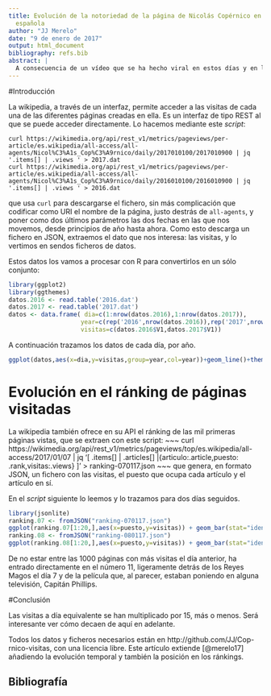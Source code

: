 ```yaml
---
title: Evolución de la notoriedad de la página de Nicolás Copérnico en la Wikipedia
  española
author: "JJ Merelo"
date: "9 de enero de 2017"
output: html_document
bibliography: refs.bib
abstract: |
  A consecuencia de un vídeo que se ha hecho viral en estos días y en los que se menciona a Copérnico, la figura ha recibido una cantidad considerable de atención en estos días. Veamos exactamente cuanta y cómo ha evolucionado a lo largo del tiempo.
---
```


#Introducción

La wikipedia, a través de un interfaz, permite acceder a las visitas de cada una de las diferentes páginas creadas en ella. Es un interfaz de tipo REST al que se puede acceder directamente. Lo hacemos mediante este *script*:

~~~
curl https://wikimedia.org/api/rest_v1/metrics/pageviews/per-article/es.wikipedia/all-access/all-agents/Nicol%C3%A1s_Cop%C3%A9rnico/daily/2017010100/2017010900 | jq '.items[] | .views ' > 2017.dat
curl https://wikimedia.org/api/rest_v1/metrics/pageviews/per-article/es.wikipedia/all-access/all-agents/Nicol%C3%A1s_Cop%C3%A9rnico/daily/2016010100/2016010900 | jq '.items[] | .views ' > 2016.dat
~~~
que usa `curl` para descargarse el fichero, sin más complicación que codificar como URI el nombre de la página, justo destrás de `all-agents`, y poner como dos últimos parámetros las dos fechas en las que nos movemos, desde principios de año hasta ahora. Como esto descarga un fichero en JSON, extraemos el dato que nos interesa: las visitas, y lo vertimos en sendos ficheros de datos.

Estos datos los vamos a procesar con R para convertirlos en un sólo conjunto:
```r
library(ggplot2)
library(ggthemes)
datos.2016 <- read.table('2016.dat')
datos.2017 <- read.table('2017.dat')
datos <- data.frame( dia=c(1:nrow(datos.2016),1:nrow(datos.2017)),
                    year=c(rep('2016',nrow(datos.2016)),rep('2017',nrow(datos.2017))),
                    visitas=c(datos.2016$V1,datos.2017$V1))
```


A continuación trazamos los datos de cada día, por año. 

```r
ggplot(datos,aes(x=dia,y=visitas,group=year,col=year))+geom_line()+theme_tufte()
```

# Evolución en el ránking de páginas visitadas

La wikipedia también ofrece en su API el ránking de las mil primeras páginas vistas, que se extraen con este script:
~~~
curl https://wikimedia.org/api/rest_v1/metrics/pageviews/top/es.wikipedia/all-access/2017/01/07 | jq '[ .items[] | .articles[] |{articulo:.article,puesto: .rank,visitas:.views} ]' > ranking-070117.json
~~~
que genera, en formato JSON, un fichero con las visitas, el puesto que ocupa cada artículo y el artículo en sí.

En el *script* siguiente lo leemos y lo trazamos para dos días seguidos.

```r
library(jsonlite)
ranking.07 <- fromJSON("ranking-070117.json")
ggplot(ranking.07[1:20,],aes(x=puesto,y=visitas)) + geom_bar(stat="identity")+ geom_text(aes(label=articulo),color='blue',angle=90)
ranking.08 <- fromJSON("ranking-080117.json")
ggplot(ranking.08[1:20,],aes(x=puesto,y=visitas)) + geom_bar(stat="identity")+ geom_text(aes(label=articulo),color='blue',angle=90)
```

De no estar entre las 1000 páginas con más visitas el día anterior, ha entrado directamente en el número 11, ligeramente detrás de los Reyes Magos el día 7 y de la película que, al parecer, estaban poniendo en alguna televisión, Capitán Phillips. 

#Conclusión

Las visitas a día equivalente se han multiplicado por 15, más o menos. Será interesante ver cómo decaen de aquí en adelante.

Todos los datos y ficheros necesarios están en http://github.com/JJ/Cop-rnico-visitas, con una licencia libre. Este artículo extiende [@merelo17] añadiendo la evolución temporal y también la posición en los ránkings. 

## Bibliografía
